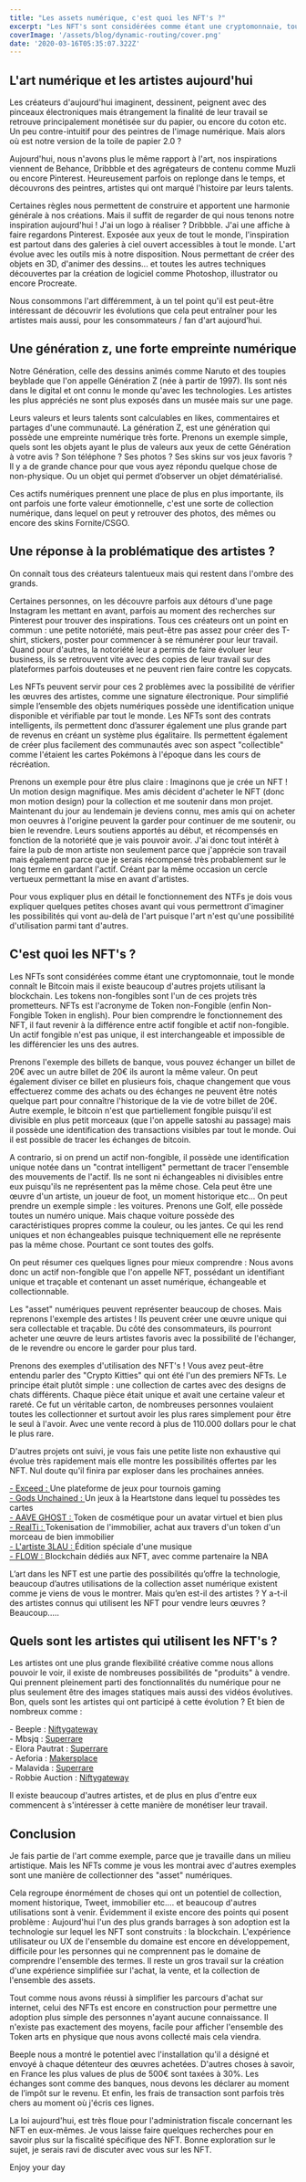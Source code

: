 ```yaml
---
title: "Les assets numérique, c'est quoi les NFT's ?"
excerpt: "Les NFT's sont considérées comme étant une cryptomonnaie, tout le monde connaît le Bitcoin mais il existe beaucoup d'autres projets utilisant la blockchain. Les tokens nonfongibles est l'un de ces projets très prometteurs. NFT's est l'acronyme de Token non-Fongible (enfin Non-Fongible Token in english)."
coverImage: '/assets/blog/dynamic-routing/cover.png'
date: '2020-03-16T05:35:07.322Z'
---
```


## L'art numérique et les artistes aujourd'hui

Les créateurs d'aujourd'hui imaginent, dessinent, peignent avec des pinceaux électroniques mais étrangement la finalité de leur travail se retrouve principalement monétisée sur du papier, ou encore du coton etc. Un peu contre-intuitif pour des peintres de l'image numérique. Mais alors où est notre version de la toile de papier 2.0 ?

Aujourd'hui, nous n'avons plus le même rapport à l'art, nos inspirations viennent de Behance, Dribbble et des agrégateurs de contenu comme Muzli ou encore Pinterest. Heureusement parfois on replonge dans le temps, et découvrons des peintres, artistes qui ont marqué l'histoire par leurs talents.

Certaines règles nous permettent de construire et apportent une harmonie générale à nos créations. Mais il suffit de regarder de qui nous tenons notre inspiration aujourd'hui ! J'ai un logo à réaliser ? Dribbble.
J'ai une affiche à faire regardons Pinterest.
Exposée aux yeux de tout le monde, l'inspiration est partout dans des galeries à ciel ouvert accessibles à tout le monde.
L'art évolue avec les outils mis à notre disposition. Nous permettant de créer des objets en 3D, d'animer des dessins... et toutes les autres techniques découvertes par la création de logiciel comme Photoshop, illustrator ou encore Procreate.

Nous consommons l'art différemment, à un tel point qu'il est peut-être intéressant de découvrir les évolutions que cela peut entraîner pour les artistes mais aussi, pour les consommateurs / fan d'art aujourd’hui.

## Une génération z, une forte empreinte numérique

Notre Génération, celle des dessins animés comme Naruto et des toupies beyblade que l'on appelle Génération Z (née à partir de 1997).
Ils sont nés dans le digital et ont connu le monde qu'avec les technologies. Les artistes les plus appréciés ne sont plus exposés dans un musée mais sur une page.

Leurs valeurs et leurs talents sont calculables en likes, commentaires et partages d'une communauté.
La génération Z, est une génération qui possède une empreinte numérique très forte.
Prenons un exemple simple, quels sont les objets ayant le plus de valeurs aux yeux de cette Génération à votre avis ? Son téléphone ? Ses photos ? Ses skins sur vos jeux favoris ? Il y a de grande chance pour que vous ayez répondu quelque chose de non-physique.
Ou un objet qui permet d’observer un objet dématérialisé.

Ces actifs numériques prennent une place de plus en plus importante, ils ont parfois une forte valeur émotionnelle, c'est une sorte de collection numérique, dans lequel on peut y retrouver des photos, des mêmes ou encore des skins Fornite/CSGO.

## Une réponse à la problématique des artistes ?

On connaît tous des créateurs talentueux mais qui restent dans l'ombre des grands.

Certaines personnes, on les découvre parfois aux détours d'une page Instagram les mettant en avant, parfois au moment des recherches sur Pinterest pour trouver des inspirations.
Tous ces créateurs ont un point en commun : une petite notoriété, mais peut-être pas assez pour créer des T-shirt, stickers, poster pour commencer à se rémunérer pour leur travail. Quand pour d'autres, la notoriété leur a permis de faire évoluer leur business, ils se retrouvent vite avec des copies de leur travail sur des plateformes parfois douteuses et ne peuvent rien faire contre les copycats.

Les NFTs peuvent servir pour ces 2 problèmes avec la possibilité de vérifier les œuvres des artistes, comme une signature électronique. Pour simplifié simple l’ensemble des objets numériques possède une identification unique disponible et vérifiable par tout le monde.
Les NFTs sont des contrats intelligents, ils permettent donc d’assurer également une plus grande part de revenus en créant un système plus égalitaire. Ils permettent également de créer plus facilement des communautés avec son aspect "collectible" comme l'étaient les cartes Pokémons à l'époque dans les cours de récréation.

Prenons un exemple pour être plus claire :
Imaginons que je crée un NFT ! Un motion design magnifique. Mes amis décident d'acheter le NFT (donc mon motion design) pour la collection et me soutenir dans mon projet. Maintenant du jour au lendemain je deviens connu, mes amis qui on acheter mon oeuvres à l'origine peuvent la garder pour continuer de me soutenir, ou bien le revendre.
Leurs soutiens apportés au début, et récompensés en fonction de la notoriété que je vais pouvoir avoir. J'ai donc tout intérêt à faire la pub de mon artiste non seulement parce que j'apprécie son travail mais également parce que je serais récompensé très probablement sur le long terme en gardant l'actif. Créant par la même occasion un cercle vertueux permettant la mise en avant d'artistes.

Pour vous expliquer plus en détail le fonctionnement des NTFs je dois vous expliquer quelques petites choses avant qui vous permettront d'imaginer les possibilités qui vont au-delà de l'art puisque l'art n'est qu'une possibilité d'utilisation parmi tant d'autres.

## C'est quoi les NFT's ?

Les NFTs sont considérées comme étant une cryptomonnaie, tout le monde connaît le Bitcoin mais il existe beaucoup d'autres projets utilisant la blockchain.
Les tokens non-fongibles sont l'un de ces projets très prometteurs. NFTs est l'acronyme de Token non-Fongible (enfin Non-Fongible Token in english). Pour bien comprendre le fonctionnement des NFT, il faut revenir à la différence entre actif fongible et actif non-fongible.
Un actif fongible n'est pas unique, il est interchangeable et impossible de les différencier les uns des autres.

Prenons l'exemple des billets de banque, vous pouvez échanger un billet de 20€ avec un autre billet de 20€ ils auront la même valeur. 
On peut également diviser ce billet en plusieurs fois, chaque changement que vous effectuerez comme des achats ou des échanges ne peuvent être notés quelque part pour connaître l'historique de la vie de votre billet de 20€.
Autre exemple, le bitcoin n'est que partiellement fongible puisqu'il est divisible en plus petit morceaux (que l'on appelle satoshi au passage) mais il possède une identification des transactions visibles par tout le monde. Oui il est possible de tracer les échanges de bitcoin. 

A contrario, si on prend un actif non-fongible, il possède une identification unique notée dans un "contrat intelligent" permettant de tracer l'ensemble des mouvements de l'actif.
Ils ne sont ni échangeables ni divisibles entre eux puisqu'ils ne représentent pas la même chose. 
Cela peut être une œuvre d'un artiste, un joueur de foot, un moment historique etc... 
On peut prendre un exemple simple : les voitures. 
Prenons une Golf, elle possède toutes un numéro unique. 
Mais chaque voiture possède des caractéristiques propres comme la couleur, ou les jantes.
Ce qui les rend uniques et non échangeables puisque techniquement elle ne représente pas la même chose. Pourtant ce sont toutes des golfs.

On peut résumer ces quelques lignes pour mieux comprendre : 
Nous avons donc un actif non-fongible que l'on appelle NFT, possédant un identifiant unique et traçable et contenant un asset numérique, échangeable et collectionnable.

Les "asset" numériques peuvent représenter beaucoup de choses. Mais reprenons l'exemple des artistes ! Ils peuvent créer une œuvre unique qui sera collectable et traçable. Du côté des consommateurs, ils pourront acheter une œuvre de leurs artistes favoris avec la possibilité de l'échanger, de le revendre ou encore le garder pour plus tard.

Prenons des exemples d'utilisation des NFT's ! Vous avez peut-être entendu parler des "Crypto Kitties" qui ont été l'un des premiers NFTs. Le principe était plutôt simple : une collection de cartes avec des designs de chats différents. 
Chaque pièce était unique et avait une certaine valeur et rareté. Ce fut un véritable carton, de nombreuses personnes voulaient toutes les collectionner et surtout avoir les plus rares simplement pour être le seul à l'avoir. Avec une vente record à plus de 110.000 dollars pour le chat le plus rare.

D'autres projets ont suivi, je vous fais une petite liste non exhaustive qui évolue très rapidement mais elle montre les possibilités offertes par les NFT.
Nul doute qu'il finira par exploser dans les prochaines années.

<div class="bg-gray-100 rounded-lg w-full paddingarticles">
  <a href="https://niftygateway.com/collections/beepletwo" class="underline font-bold">
    - Exceed :
  </a>
  <spam class=""> Une plateforme de jeux pour tournois gaming </spam>
  <br />
  <a href="https://superrare.co/mbsjq" class="underline font-bold">
    - Gods Unchained : 
  </a>
  <spam class=""> Un jeux à la Heartstone dans lequel tu possèdes tes cartes </spam>
  <br />
  <a
    href="https://makersplace.com/maalavidaa/sorrow-1-of-1-42926"
    class="underline font-bold"
  >
   -  AAVE GHOST :
  </a>
    <spam class=""> Token de cosmétique pour un avatar virtuel et bien plus
 </spam>
  <br />
  <a href="https://superrare.co/maalavidaa" class="underline font-bold">
    - RealTi :
  </a>
    <spam class=""> Tokenisation de l'immobilier, achat aux travers d'un token d'un morceau de bien immobilier
 </spam>
  <br />
  <a
    href="https://niftygateway.com/collections/robbieauction"
    class="font-bold no-underline"
  >
    - L'artiste 3LAU :
  </a>
   <spam class=""> Édition spéciale d'une musique 
 </spam>
 <br />
  <a
    href="https://niftygateway.com/collections/robbieauction"
    class="underline font-bold"
  >
    - FLOW :
  </a>
    <spam class=""> Blockchain dédiés aux NFT, avec comme partenaire la NBA
 </spam>
</div>

L’art dans les NFT est une partie des possibilités qu’offre la technologie, beaucoup d’autres utilisations de la collection asset numérique existent comme je viens de vous le montrer. Mais qu’en est-il des artistes ? Y a-t-il des artistes connus qui utilisent les NFT pour vendre leurs œuvres ? Beaucoup.....

## Quels sont les artistes qui utilisent les NFT's ?

Les artistes ont une plus grande flexibilité créative comme nous allons pouvoir le voir, il existe de nombreuses possibilités de "produits" à vendre. Qui prennent pleinement parti des fonctionnalités du numérique pour ne plus seulement être des images statiques mais aussi des vidéos évolutives. Bon, quels sont les artistes qui ont participé à cette évolution ? Et bien de nombreux comme :

<div class="bg-gray-100 rounded-lg w-full paddingarticles">
  <spam class="font-bold">- Beeple : </spam>
  <a href="https://niftygateway.com/collections/beepletwo" class="underline">
    Niftygateway
  </a>
  <br />
  <spam class="font-bold">- Mbsjq : </spam>
  <a href="https://superrare.co/mbsjq" class="underline">
    Superrare
  </a>
  <br />
  <spam class="font-bold">- Elora Pautrat : </spam>
  <a href="https://superrare.co/elorapautrat" class="underline">
    Superrare
  </a>
  <br />
  <spam class="font-bold">- Aeforia : </spam>
  <a
    href="https://makersplace.com/maalavidaa/sorrow-1-of-1-42926"
    class="underline"
  >
    Makersplace
  </a>
  <br />
  <spam class="font-bold">- Malavida : </spam>
  <a href="https://superrare.co/maalavidaa" class="underline">
    Superrare
  </a>
  <br />
  <spam class="font-bold">- Robbie Auction : </spam>
  <a
    href="https://niftygateway.com/collections/robbieauction"
    class="underline"
  >
    Niftygateway
  </a>
</div>

Il existe beaucoup d'autres artistes, et de plus en plus d'entre eux commencent à s'intéresser à cette manière de monétiser leur travail.

## Conclusion

Je fais partie de l'art comme exemple, parce que je travaille dans un milieu artistique.
Mais les NFTs comme je vous les montrai avec d'autres exemples sont une manière de collectionner des "asset" numériques.

Cela regroupe énormément de choses qui ont un potentiel de collection, moment historique, Tweet, immobilier etc.... et beaucoup d'autres utilisations sont à venir.
Évidemment il existe encore des points qui posent problème : Aujourd'hui l'un des plus grands barrages à son adoption est la technologie sur lequel les NFT sont construits : la blockchain. L'expérience utilisateur ou UX de l'ensemble du domaine est encore en développement, difficile pour les personnes qui ne comprennent pas le domaine de comprendre l'ensemble des termes.
Il reste un gros travail sur la création d'une expérience simplifiée sur l'achat, la vente, et la collection de l'ensemble des assets.

Tout comme nous avons réussi à simplifier les parcours d'achat sur internet, celui des NFTs est encore en construction pour permettre une adoption plus simple des personnes n'ayant aucune connaissance.
Il n'existe pas exactement des moyens, facile pour afficher l'ensemble des Token arts en physique que nous avons collecté mais cela viendra.

Beeple nous a montré le potentiel avec l'installation qu'il a désigné et envoyé à chaque détenteur des œuvres achetées. D'autres choses à savoir, en France les plus values de plus de 500€ sont taxées à 30%. Les échanges sont comme des banques, nous devons les déclarer au moment de l’impôt sur le revenu.
Et enfin, les frais de transaction sont parfois très chers au moment où j'écris ces lignes.

La loi aujourd'hui, est très floue pour l'administration fiscale concernant les NFT en eux-mêmes.
Je vous laisse faire quelques recherches pour en savoir plus sur la fiscalité spécifique des NFT.
Bonne exploration sur le sujet, je serais ravi de discuter avec vous sur les NFT.

Enjoy your day
